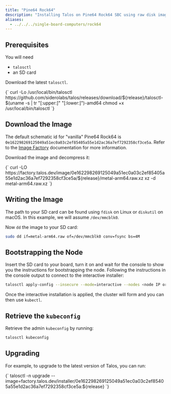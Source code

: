 ```yaml
---
title: "Pine64 Rock64"
description: "Installing Talos on Pine64 Rock64 SBC using raw disk image."
aliases:
  - ../../../single-board-computers/rock64
---
```



## Prerequisites

You will need

- `talosctl`
- an SD card

Download the latest `talosctl`.

<CodeBlock lang="sh">
  {`
curl -Lo /usr/local/bin/talosctl https://github.com/siderolabs/talos/releases/download/${release}/talosctl-$(uname -s | tr "[:upper:]" "[:lower:]")-amd64
chmod +x /usr/local/bin/talosctl
  `}
</CodeBlock>

## Download the Image

The default schematic id for "vanilla" Pine64 Rock64 is `0e162298269125049a51ec0a03c2ef85405a55e1d2ac36a7ef7292358cf3ce5a`.
Refer to the [Image Factory](../../learn-more/image-factory.mdx) documentation for more information.

Download the image and decompress it:

<CodeBlock lang="sh">
  {`
curl -LO https://factory.talos.dev/image/0e162298269125049a51ec0a03c2ef85405a55e1d2ac36a7ef7292358cf3ce5a/${release}/metal-arm64.raw.xz
xz -d metal-arm64.raw.xz
  `}
</CodeBlock>

## Writing the Image

The path to your SD card can be found using `fdisk` on Linux or `diskutil` on macOS.
In this example, we will assume `/dev/mmcblk0`.

Now `dd` the image to your SD card:

```bash
sudo dd if=metal-arm64.raw of=/dev/mmcblk0 conv=fsync bs=4M
```

## Bootstrapping the Node

Insert the SD card to your board, turn it on and wait for the console to show you the instructions for bootstrapping the node.
Following the instructions in the console output to connect to the interactive installer:

```bash
talosctl apply-config --insecure --mode=interactive --nodes <node IP or DNS name>
```

Once the interactive installation is applied, the cluster will form and you can then use `kubectl`.

## Retrieve the `kubeconfig`

Retrieve the admin `kubeconfig` by running:

```bash
talosctl kubeconfig
```

## Upgrading

For example, to upgrade to the latest version of Talos, you can run:

<CodeBlock lang="sh">
  {`
talosctl -n <node IP or DNS name> upgrade --image=factory.talos.dev/installer/0e162298269125049a51ec0a03c2ef85405a55e1d2ac36a7ef7292358cf3ce5a:${release}
  `}
</CodeBlock>
